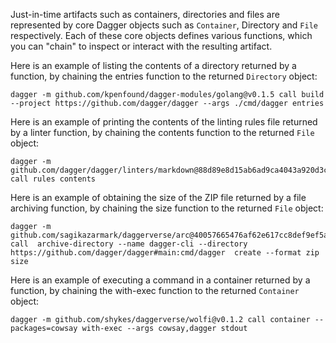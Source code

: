 Just-in-time artifacts such as containers, directories and files are represented by core Dagger objects such as `Container`, Directory and `File` respectively. Each of these core objects defines various functions, which you can "chain" to inspect or interact with the resulting artifact.

Here is an example of listing the contents of a directory returned by a function, by chaining the entries function to the returned `Directory` object:

```shell
dagger -m github.com/kpenfound/dagger-modules/golang@v0.1.5 call build --project https://github.com/dagger/dagger --args ./cmd/dagger entries
```

Here is an example of printing the contents of the linting rules file returned by a linter function, by chaining the contents function to the returned `File` object:

```shell
dagger -m github.com/dagger/dagger/linters/markdown@88d89e8d15ab6ad9ca4043a920d3cd735a6405fd call rules contents
```

Here is an example of obtaining the size of the ZIP file returned by a file archiving function, by chaining the size function to the returned `File` object:

```shell
dagger -m github.com/sagikazarmark/daggerverse/arc@40057665476af62e617cc8def9ef5a87735264a9 call  archive-directory --name dagger-cli --directory https://github.com/dagger/dagger#main:cmd/dagger  create --format zip size
```

Here is an example of executing a command in a container returned by a function, by chaining the with-exec function to the returned `Container` object:

```shell
dagger -m github.com/shykes/daggerverse/wolfi@v0.1.2 call container --packages=cowsay with-exec --args cowsay,dagger stdout
```
